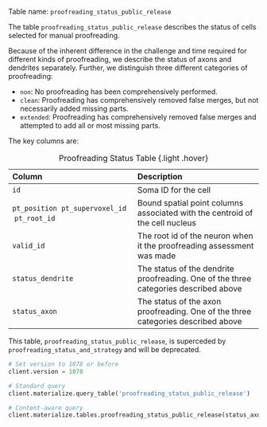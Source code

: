 Table name: `proofreading_status_public_release`

The table `proofreading_status_public_release` describes the status of cells selected for manual proofreading.

Because of the inherent difference in the challenge and time required for different kinds of proofreading, we describe the status of axons and dendrites separately.
Further, we distinguish three different categories of proofreading:

* `non`: No proofreading has been comprehensively performed.
* `clean`: Proofreading has comprehensively removed false merges, but not necessarily added missing parts.
* `extended`: Proofreading has comprehensively removed false merges and attempted to add all or most missing parts.


The key columns are:

| Column | Description |
| :--- | :--- |
| `id` | Soma ID for the cell |
| `pt_position` \ `pt_supervoxel_id` \ `pt_root_id` | Bound spatial point columns associated with the centroid of the cell nucleus |
| `valid_id`| The root id of the neuron when it the proofreading assessment was made |
| `status_dendrite` | The status of the dendrite proofreading. One of the three categories described above |
| `status_axon` | The status of the axon proofreading. One of the three categories described above |

: Proofreading Status Table {.light .hover}


This table, `proofreading_status_public_release`, is superceded by `proofreading_status_and_strategy` and will be deprecated.

```python
# Set version to 1078 or before
client.version = 1078

# Standard query
client.materialize.query_table('proofreading_status_public_release')

# Content-aware query
client.materialize.tables.proofreading_status_public_release(status_axon='extended').query()
```